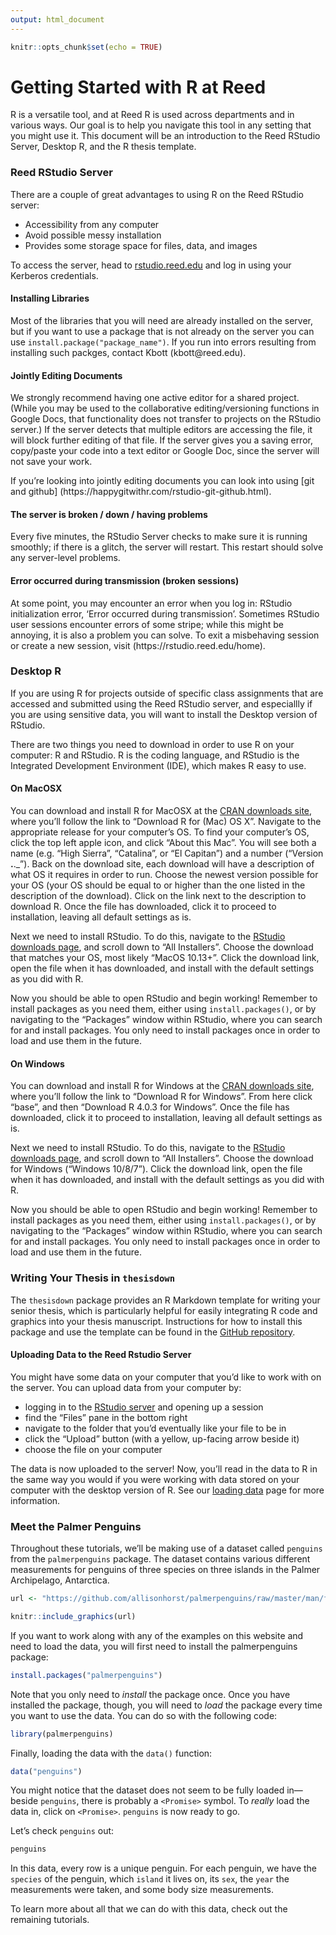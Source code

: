 ```yaml
---
output: html_document
---
```


```r
knitr::opts_chunk$set(echo = TRUE)
```

# Getting Started with R at Reed

R is a versatile tool, and at Reed R is used across departments and in various ways. Our goal is to help you navigate this tool in any setting that you might use it. This document will be an introduction to the Reed RStudio Server, Desktop R, and the R thesis template. 

### Reed RStudio Server

There are a couple of great advantages to using R on the Reed RStudio server:

- Accessibility from any computer
- Avoid possible messy installation
- Provides some storage space for files, data, and images

To access the server, head to [rstudio.reed.edu](https://rstudio.reed.edu) and log in using your Kerberos credentials.

#### Installing Libraries

Most of the libraries that you will need are already installed on the server, but if you want to use a package that is not already on the server you can use `install.package("package_name")`. If you run into errors resulting from installing such packges, contact Kbott (kbott@reed.edu).

#### Jointly Editing Documents

We strongly recommend having one active editor for a shared project. (While you may be used to the collaborative editing/versioning functions in Google Docs, that functionality does not transfer to projects on the RStudio server.) If the server detects that multiple editors are accessing the file, it will block further editing of that file. If the server gives you a saving error, copy/paste your code into a text editor or Google Doc, since the server will not save your work.

If you're looking into jointly editing documents you can look into using [git and github] (https://happygitwithr.com/rstudio-git-github.html).

#### The server is broken / down / having problems

Every five minutes, the RStudio Server checks to make sure it is running smoothly; if there is a glitch, the server will restart. This restart should solve any server-level problems.

#### Error occurred during transmission (broken sessions)

At some point, you may encounter an error when you log in: RStudio initialization error, ‘Error occurred during transmission’. Sometimes RStudio user sessions encounter errors of some stripe; while this might be annoying, it is also a problem you can solve. To exit a misbehaving session or create a new session, visit (https://rstudio.reed.edu/home).

### Desktop R

If you are using R for projects outside of specific class assignments that are accessed and submitted using the Reed RStudio server, and especiallly if you are using sensitive data, you will want to install the Desktop version of RStudio.

There are two things you need to download in order to use R on your computer: R and RStudio. R is the coding language, and RStudio is the Integrated Development Environment (IDE), which makes R easy to use.

#### On MacOSX

You can download and install R for MacOSX at the [CRAN downloads site](https://cran.r-project.org/), where you'll follow the link to "Download R for (Mac) OS X". Navigate to the appropriate release for your computer's OS. To find your computer's OS, click the top left apple icon, and click "About this Mac". You will see both a name (e.g. "High Sierra", "Catalina", or "El Capitan") and a number ("Version __.__._"). Back on the download site, each download will have a description of what OS it requires in order to run. Choose the newest version possible for your OS (your OS should be equal to or higher than the one listed in the description of the download). Click on the link next to the description to download R. Once the file has downloaded, click it to proceed to installation, leaving all default settings as is.

Next we need to install RStudio. To do this, navigate to the [RStudio downloads page](https://rstudio.com/products/rstudio/download/), and scroll down to "All Installers". Choose the download that matches your OS, most likely "MacOS 10.13+". Click the download link, open the file when it has downloaded, and install with the default settings as you did with R. 

Now you should be able to open RStudio and begin working! Remember to install packages as you need them, either using `install.packages()`, or by navigating to the "Packages" window within RStudio, where you can search for and install packages. You only need to install packages once in order to load and use them in the future.

#### On Windows

You can download and install R for Windows at the [CRAN downloads site](https://cran.r-project.org/), where you'll follow the link to "Download R for Windows". From here click "base", and then "Download R 4.0.3 for Windows". Once the file has downloaded, click it to proceed to installation, leaving all default settings as is.

Next we need to install RStudio. To do this, navigate to the [RStudio downloads page](https://rstudio.com/products/rstudio/download/), and scroll down to "All Installers". Choose the download for Windows ("Windows 10/8/7"). Click the download link, open the file when it has downloaded, and install with the default settings as you did with R. 

Now you should be able to open RStudio and begin working! Remember to install packages as you need them, either using `install.packages()`, or by navigating to the "Packages" window within RStudio, where you can search for and install packages. You only need to install packages once in order to load and use them in the future.

### Writing Your Thesis in `thesisdown`

The `thesisdown` package provides an R Markdown template for writing your senior thesis, which is particularly helpful for easily integrating R code and graphics into your thesis manuscript. Instructions for how to install this package and use the template can be found in the [GitHub repository](https://github.com/ismayc/thesisdown).

#### Uploading Data to the Reed Rstudio Server

You might have some data on your computer that you'd like to work with on the server. You can upload data from your computer by:

* logging in to the [RStudio server](https://rstudio.reed.edu) and opening up a session
* find the "Files" pane in the bottom right
* navigate to the folder that you'd eventually like your file to be in
* click the "Upload" button (with a yellow, up-facing arrow beside it)
* choose the file on your computer

The data is now uploaded to the server! Now, you'll read in the data to R in the same way you would if you were working with data stored on your computer with the desktop version of R. See our [loading data](LINK-HERE) page for more information.

### Meet the Palmer Penguins

Throughout these tutorials, we'll be making use of a dataset called `penguins` from the `palmerpenguins` package. The dataset contains various different measurements for penguins of three species on three islands in the Palmer Archipelago, Antarctica.

```r
url <- "https://github.com/allisonhorst/palmerpenguins/raw/master/man/figures/lter_penguins.png"

knitr::include_graphics(url)
```

If you want to work along with any of the examples on this website and need to load the data, you will first need to install the palmerpenguins package:

```r
install.packages("palmerpenguins")
```

Note that you only need to _install_ the package once. Once you have installed the package, though, you will need to _load_ the package every time you want to use the data. You can do so with the following code:

```r
library(palmerpenguins)
```

Finally, loading the data with the `data()` function:

```r
data("penguins")
```

You might notice that the dataset does not seem to be fully loaded in—beside `penguins`, there is probably a `<Promise>` symbol. To _really_ load the data in, click on `<Promise>`. `penguins` is now ready to go.

Let's check `penguins` out:

```r
penguins
```

In this data, every row is a unique penguin. For each penguin, we have the `species` of the penguin, which `island` it lives on, its `sex`, the `year` the measurements were taken, and some body size measurements.

To learn more about all that we can do with this data, check out the remaining tutorials.
